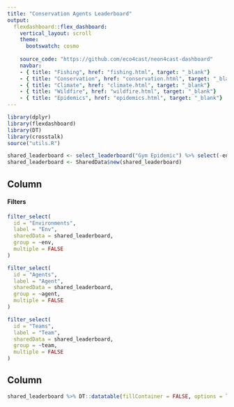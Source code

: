 ```yaml
---
title: "Conservation Agents Leaderboard"
output:
  flexdashboard::flex_dashboard:
    vertical_layout: scroll
    theme: 
      bootswatch: cosmo
      
    source_code: "https://github.com/eco4cast/neon4cast-dashboard"
    navbar:
    - { title: "Fishing", href: "fishing.html", target: "_blank"}
    - { title: "Conservation", href: "conservation.html", target: "_blank"}
    - { title: "Climate", href: "climate.html", target: "_blank"}
    - { title: "Wildfire", href: "wildfire.html", target: "_blank"}
    - { title: "Epidemics", href: "epidemics.html", target: "_blank"}
---
```

```r
library(dplyr)
library(flexdashboard)
library(DT)
library(crosstalk)
source("utils.R")

shared_leaderboard <- select_leaderboard("Gym Epidemic") %>% select(-env_kwargs)
shared_leaderboard <- SharedData$new(shared_leaderboard)
```   

Column{.sidebar data-width=300}
---------

#### Filters

```r
filter_select(
  id = "Environments",
  label = "Env",
  sharedData = shared_leaderboard,
  group = ~env,
  multiple = FALSE
)

filter_select(
  id = "Agents",
  label = "Agent",
  sharedData = shared_leaderboard,
  group = ~agent,
  multiple = FALSE
)

filter_select(
  id = "Teams",
  label = "Team",
  sharedData = shared_leaderboard,
  group = ~team,
  multiple = FALSE
)


```


Column
-------------------------------------
   

```r
shared_leaderboard %>% DT::datatable(fillContainer = FALSE, options = list(order=list(4, 'desc')))
```   
